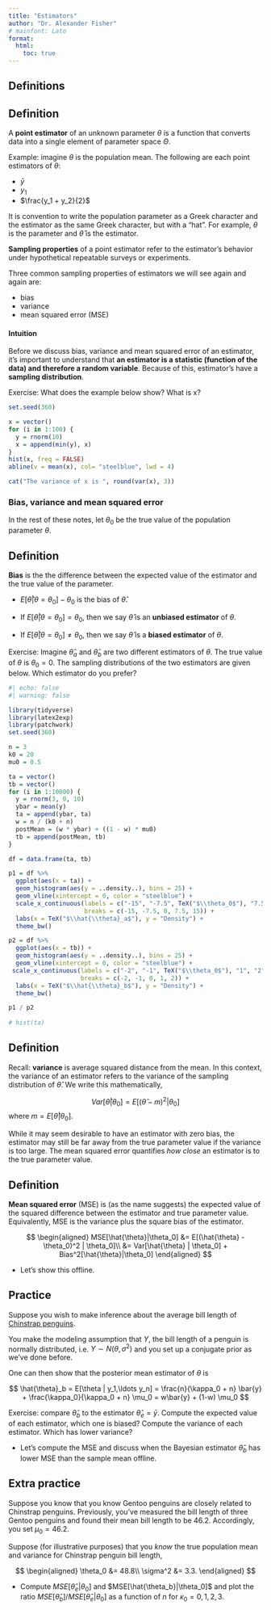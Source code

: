```yaml
---
title: "Estimators"
author: "Dr. Alexander Fisher"
# mainfont: Lato
format: 
  html:
    toc: true
---
```



## Definitions

::: callout-note
## Definition
A **point estimator** of an unknown parameter $\theta$ is a function that converts data into a single element of parameter space $\Theta$.
:::

Example: imagine $\theta$ is the population mean. The following are each point estimators of $\theta$: 

- $\bar{y}$ 
- $y_1$
- $\frac{y_1 + y_2}{2}$

::: callout-important
It is convention to write the population parameter as a Greek character and the estimator as the same Greek character, but with a "hat". For example, $\theta$ is the parameter and $\hat{\theta}$ is the estimator.
:::

**Sampling properties** of a point estimator refer to the estimator's behavior under hypothetical repeatable surveys or experiments.

Three common sampling properties of estimators we will see again and again are:

- bias
- variance
- mean squared error (MSE)

#### Intuition 

Before we discuss bias, variance and mean squared error of an estimator, it's important to understand that **an estimator is a statistic (function of the data) and therefore a random variable**. Because of this, estimator's have a **sampling distribution**.

Exercise: What does the example below show? What is x?

```r
set.seed(360)

x = vector()
for (i in 1:100) {
  y = rnorm(10)
  x = append(min(y), x)
}
hist(x, freq = FALSE)
abline(v = mean(x), col= "steelblue", lwd = 4)

cat("The variance of x is ", round(var(x), 3))
```

### Bias, variance and mean squared error

In the rest of these notes, let $\theta_0$ be the true value of the population parameter $\theta$.

::: callout-note
## Definition

**Bias** is the the difference between the expected value of the estimator and the true value of the parameter.

- $E[\hat{\theta} | \theta = \theta_ 0] - \theta_0$ is the bias of $\hat{\theta}$.

- If $E[\hat{\theta} | \theta = \theta_0] = \theta_0$, then we say $\hat{\theta}$ is an **unbiased estimator** of $\theta$.
- If $E[\hat{\theta} | \theta = \theta_0] \neq \theta_0$, then we say $\hat{\theta}$ is a **biased estimator** of $\theta$.

:::


Exercise: Imagine $\hat{\theta}_a$ and $\hat{\theta}_b$ are two different estimators of $\theta$. The true value of $\theta$ is $\theta_0 = 0$. The sampling distributions of the two estimators are given below. Which estimator do you prefer?

```r
#| echo: false
#| warning: false

library(tidyverse)
library(latex2exp)
library(patchwork)
set.seed(360)

n = 3
k0 = 20
mu0 = 0.5

ta = vector()
tb = vector()
for (i in 1:10000) {
  y = rnorm(3, 0, 10)
  ybar = mean(y)
  ta = append(ybar, ta)
  w = n / (k0 + n)
  postMean = (w * ybar) + ((1 - w) * mu0)
  tb = append(postMean, tb)
}

df = data.frame(ta, tb)

p1 = df %>%
  ggplot(aes(x = ta)) +
  geom_histogram(aes(y = ..density..), bins = 25) +
  geom_vline(xintercept = 0, color = "steelblue") +
  scale_x_continuous(labels = c("-15", "-7.5", TeX("$\\theta_0$"), "7.5", "15"),
                     breaks = c(-15, -7.5, 0, 7.5, 15)) +
  labs(x = TeX("$\\hat{\\theta}_a$"), y = "Density") +
  theme_bw()

p2 = df %>%
  ggplot(aes(x = tb)) + 
  geom_histogram(aes(y = ..density..), bins = 25) +
  geom_vline(xintercept = 0, color = "steelblue") +
 scale_x_continuous(labels = c("-2", "-1", TeX("$\\theta_0$"), "1", "2"),
                    breaks = c(-2, -1, 0, 1, 2)) +
  labs(x = TeX("$\\hat{\\theta}_b$"), y = "Density") +
  theme_bw()

p1 / p2
  
# hist(ta)
```


::: callout-note
## Definition
Recall: **variance** is average squared distance from the mean. In this context, the variance of an estimator refers to the variance of the sampling distribution of $\hat{\theta}$. We write this mathematically, 

$$
Var[\hat{\theta} | \theta_0] = E[(\hat{\theta} - m)^2 |\theta_0]
$$
where $m = E[\hat{\theta}|\theta_0]$.

:::

While it may seem desirable to have an estimator with zero bias, the estimator may still be far away from the true parameter value if the variance is too large. The mean squared error quantifies *how close* an estimator is to the true parameter value.

::: callout-note
## Definition
**Mean squared error** (MSE) is (as the name suggests) the expected value of the squared difference between the estimator and true parameter value. Equivalently, MSE is the variance plus the square bias of the estimator.

$$
\begin{aligned}
MSE[\hat{\theta}|\theta_0] &= E[(\hat{\theta} - \theta_0)^2 | \theta_0]\\
&= Var[\hat{\theta} | \theta_0] + Bias^2[\hat{\theta}|\theta_0]
\end{aligned}
$$
:::

- Let's show this offline.

## Practice 

Suppose you wish to make inference about the average bill length of [Chinstrap penguins](https://allisonhorst.github.io/palmerpenguins/).

You make the modeling assumption that $Y$, the bill length of a penguin is normally distributed, i.e. $Y \sim N(\theta, \sigma^2)$ and you set up a conjugate prior as we've done before.

One can then show that the posterior mean estimator of $\theta$ is

$$
\hat{\theta}_b = E[\theta | y_1,\ldots y_n] = \frac{n}{\kappa_0 + n} \bar{y} + \frac{\kappa_0}{\kappa_0 + n} \mu_0 = w\bar{y} + (1-w) \mu_0
$$

Exercise: compare $\hat{\theta}_b$ to the estimator $\hat{\theta}_e = \bar{y}$. Compute the expected value of each estimator, which one is biased? Compute the variance of each estimator. Which has lower variance?

- Let's compute the MSE and discuss when the Bayesian estimator $\hat{\theta}_b$ has lower MSE than the sample mean offline.

## Extra practice

<!-- # ```{r} -->
<!-- # #| warning: false -->
<!-- # library(tidyverse) -->
<!-- # library(palmerpenguins) -->
<!-- # ``` -->

Suppose you know that you know Gentoo penguins are closely related to Chinstrap penguins. Previously, you've measured the bill length of three Gentoo penguins and found their mean bill length to be 46.2. Accordingly, you set $\mu_0 = 46.2$.

<!-- # ```{r} -->
<!-- # set.seed(360) -->
<!-- # penguins %>% -->
<!-- #   filter(species == "Gentoo") %>% -->
<!-- #   slice_sample(n = 3) %>% -->
<!-- #   summarize(mean(bill_length_mm)) %>% -->
<!-- #   pull() -->
<!-- # ``` -->

Suppose (for illustrative purposes) that you *know* the true population mean and variance for Chinstrap penguin bill length,

$$
\begin{aligned}
\theta_0 &= 48.8\\
\sigma^2 &= 3.3.
\end{aligned}
$$
<!-- # ```{r} -->
<!-- # penguins %>% -->
<!-- #   filter(species == "Chinstrap") %>% -->
<!-- #   summarize(mean(bill_length_mm), -->
<!-- #             sd(bill_length_mm)) -->
<!-- # ``` -->

- Compute $MSE[\hat{\theta}_e|\theta_0]$ and $MSE[\hat{\theta_b}|\theta_0]$ and plot the ratio $MSE[\hat{\theta}_b]/MSE[\hat{\theta}_e|\theta_0]$ as a function of $n$ for $\kappa_0 = 0, 1, 2, 3$.


<!-- ```{r} -->
<!-- penguins %>% -->
<!--   group_by(species) %>% -->
<!--   summarize(mean(bill_length_mm, na.rm = TRUE), -->
<!--             sd(bill_length_mm, na.rm = TRUE)) -->
<!-- ``` -->

<!-- ```{r} -->
<!-- penguins %>% -->
<!--   ggplot(aes(x = bill_length_mm, fill = species)) +  -->
<!--   geom_histogram() -->
<!-- ``` -->

